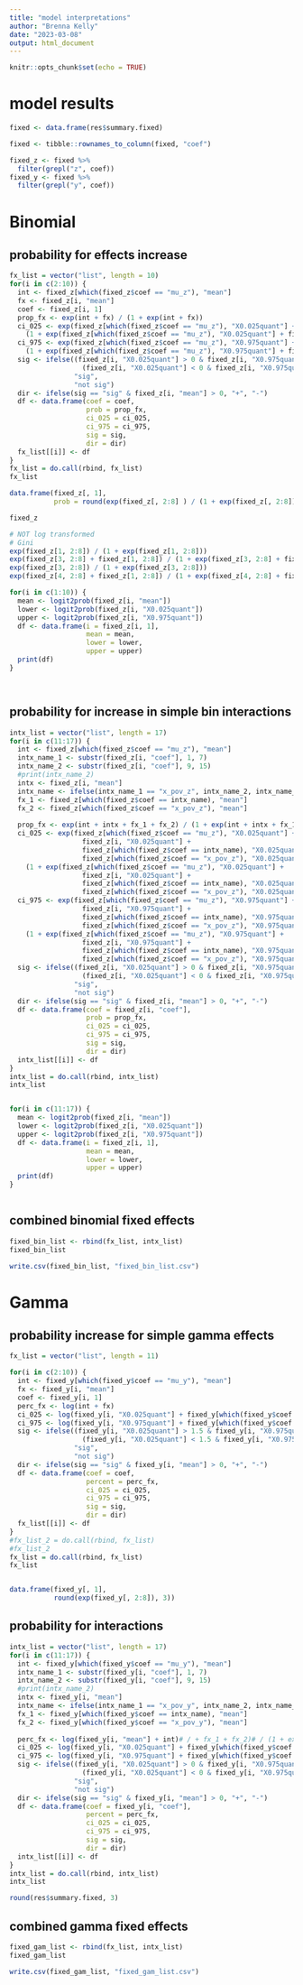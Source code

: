 ```yaml
---
title: "model interpretations"
author: "Brenna Kelly"
date: "2023-03-08"
output: html_document
---
```


```r
knitr::opts_chunk$set(echo = TRUE)
```


# model results

```r
fixed <- data.frame(res$summary.fixed)

fixed <- tibble::rownames_to_column(fixed, "coef")

fixed_z <- fixed %>%
  filter(grepl("z", coef))
fixed_y <- fixed %>%
  filter(grepl("y", coef))
```


# Binomial
## probability for effects increase 

```r
fx_list = vector("list", length = 10)
for(i in c(2:10)) {
  int <- fixed_z[which(fixed_z$coef == "mu_z"), "mean"]
  fx <- fixed_z[i, "mean"]
  coef <- fixed_z[i, 1]
  prop_fx <- exp(int + fx) / (1 + exp(int + fx))
  ci_025 <- exp(fixed_z[which(fixed_z$coef == "mu_z"), "X0.025quant"] + fixed_z[i, "X0.025quant"]) / 
    (1 + exp(fixed_z[which(fixed_z$coef == "mu_z"), "X0.025quant"] + fixed_z[i, "X0.025quant"]))
  ci_975 <- exp(fixed_z[which(fixed_z$coef == "mu_z"), "X0.975quant"] + fixed_z[i, "X0.975quant"]) /
    (1 + exp(fixed_z[which(fixed_z$coef == "mu_z"), "X0.975quant"] + fixed_z[i, "X0.975quant"]))
  sig <- ifelse((fixed_z[i, "X0.025quant"] > 0 & fixed_z[i, "X0.975quant"] > 0) |
                  (fixed_z[i, "X0.025quant"] < 0 & fixed_z[i, "X0.975quant"] < 0),
                "sig",
                "not sig")
  dir <- ifelse(sig == "sig" & fixed_z[i, "mean"] > 0, "+", "-")
  df <- data.frame(coef = coef, 
                   prob = prop_fx,
                   ci_025 = ci_025,
                   ci_975 = ci_975,
                   sig = sig,
                   dir = dir)
  fx_list[[i]] <- df
}
fx_list = do.call(rbind, fx_list)
fx_list

data.frame(fixed_z[, 1], 
           prob = round(exp(fixed_z[, 2:8] ) / (1 + exp(fixed_z[, 2:8])), 3))

fixed_z

# NOT log transformed
# Gini
exp(fixed_z[1, 2:8]) / (1 + exp(fixed_z[1, 2:8]))
exp(fixed_z[3, 2:8] + fixed_z[1, 2:8]) / (1 + exp(fixed_z[3, 2:8] + fixed_z[1, 2:8]))
exp(fixed_z[3, 2:8]) / (1 + exp(fixed_z[3, 2:8]))
exp(fixed_z[4, 2:8] + fixed_z[1, 2:8]) / (1 + exp(fixed_z[4, 2:8] + fixed_z[1, 2:8]))

for(i in c(1:10)) {
  mean <- logit2prob(fixed_z[i, "mean"])
  lower <- logit2prob(fixed_z[i, "X0.025quant"])
  upper <- logit2prob(fixed_z[i, "X0.975quant"])
  df <- data.frame(i = fixed_z[i, 1],
                   mean = mean,
                   lower = lower,
                   upper = upper)
  print(df)
}




```

## probability for increase in simple bin interactions

```r
intx_list = vector("list", length = 17)
for(i in c(11:17)) {
  int <- fixed_z[which(fixed_z$coef == "mu_z"), "mean"]
  intx_name_1 <- substr(fixed_z[i, "coef"], 1, 7)
  intx_name_2 <- substr(fixed_z[i, "coef"], 9, 15)
  #print(intx_name_2)
  intx <- fixed_z[i, "mean"]
  intx_name <- ifelse(intx_name_1 == "x_pov_z", intx_name_2, intx_name_1)
  fx_1 <- fixed_z[which(fixed_z$coef == intx_name), "mean"]
  fx_2 <- fixed_z[which(fixed_z$coef == "x_pov_z"), "mean"]
  
  prop_fx <- exp(int + intx + fx_1 + fx_2) / (1 + exp(int + intx + fx_1 + fx_2))
  ci_025 <- exp(fixed_z[which(fixed_z$coef == "mu_z"), "X0.025quant"] +
                  fixed_z[i, "X0.025quant"] +
                  fixed_z[which(fixed_z$coef == intx_name), "X0.025quant"] +
                  fixed_z[which(fixed_z$coef == "x_pov_z"), "X0.025quant"]) /
    (1 + exp(fixed_z[which(fixed_z$coef == "mu_z"), "X0.025quant"] +
                  fixed_z[i, "X0.025quant"] +
                  fixed_z[which(fixed_z$coef == intx_name), "X0.025quant"] +
                  fixed_z[which(fixed_z$coef == "x_pov_z"), "X0.025quant"]))
  ci_975 <- exp(fixed_z[which(fixed_z$coef == "mu_z"), "X0.975quant"] +
                  fixed_z[i, "X0.975quant"] +
                  fixed_z[which(fixed_z$coef == intx_name), "X0.975quant"] +
                  fixed_z[which(fixed_z$coef == "x_pov_z"), "X0.975quant"]) /
    (1 + exp(fixed_z[which(fixed_z$coef == "mu_z"), "X0.975quant"] +
                  fixed_z[i, "X0.975quant"] +
                  fixed_z[which(fixed_z$coef == intx_name), "X0.975quant"] +
                  fixed_z[which(fixed_z$coef == "x_pov_z"), "X0.975quant"]))
  sig <- ifelse((fixed_z[i, "X0.025quant"] > 0 & fixed_z[i, "X0.975quant"] > 0) |
                  (fixed_z[i, "X0.025quant"] < 0 & fixed_z[i, "X0.975quant"] < 0),
                "sig",
                "not sig")
  dir <- ifelse(sig == "sig" & fixed_z[i, "mean"] > 0, "+", "-")
  df <- data.frame(coef = fixed_z[i, "coef"], 
                   prob = prop_fx,
                   ci_025 = ci_025,
                   ci_975 = ci_975,
                   sig = sig,
                   dir = dir)
  intx_list[[i]] <- df
}
intx_list = do.call(rbind, intx_list)
intx_list


for(i in c(11:17)) {
  mean <- logit2prob(fixed_z[i, "mean"])
  lower <- logit2prob(fixed_z[i, "X0.025quant"])
  upper <- logit2prob(fixed_z[i, "X0.975quant"])
  df <- data.frame(i = fixed_z[i, 1],
                   mean = mean,
                   lower = lower,
                   upper = upper)
  print(df)
}



```

## combined binomial fixed effects

```r
fixed_bin_list <- rbind(fx_list, intx_list)
fixed_bin_list

write.csv(fixed_bin_list, "fixed_bin_list.csv")
```


# Gamma
## probability increase for simple gamma effects

```r
fx_list = vector("list", length = 11)

for(i in c(2:10)) {
  int <- fixed_y[which(fixed_y$coef == "mu_y"), "mean"]
  fx <- fixed_y[i, "mean"]
  coef <- fixed_y[i, 1]
  perc_fx <- log(int + fx)
  ci_025 <- log(fixed_y[i, "X0.025quant"] + fixed_y[which(fixed_y$coef == "mu_y"), "X0.025quant"])
  ci_975 <- log(fixed_y[i, "X0.975quant"] + fixed_y[which(fixed_y$coef == "mu_y"), "X0.975quant"])
  sig <- ifelse((fixed_y[i, "X0.025quant"] > 1.5 & fixed_y[i, "X0.975quant"] > 1.5) |
                  (fixed_y[i, "X0.025quant"] < 1.5 & fixed_y[i, "X0.975quant"] < 1.5),
                "sig",
                "not sig")
  dir <- ifelse(sig == "sig" & fixed_y[i, "mean"] > 0, "+", "-")
  df <- data.frame(coef = coef, 
                   percent = perc_fx,
                   ci_025 = ci_025,
                   ci_975 = ci_975,
                   sig = sig,
                   dir = dir)
  fx_list[[i]] <- df
}
#fx_list_2 = do.call(rbind, fx_list)
#fx_list_2
fx_list = do.call(rbind, fx_list)
fx_list


data.frame(fixed_y[, 1], 
           round(exp(fixed_y[, 2:8]), 3))


```

## probability for interactions

```r
intx_list = vector("list", length = 17)
for(i in c(11:17)) {
  int <- fixed_y[which(fixed_y$coef == "mu_y"), "mean"]
  intx_name_1 <- substr(fixed_y[i, "coef"], 1, 7)
  intx_name_2 <- substr(fixed_y[i, "coef"], 9, 15)
  #print(intx_name_2)
  intx <- fixed_y[i, "mean"]
  intx_name <- ifelse(intx_name_1 == "x_pov_y", intx_name_2, intx_name_1)
  fx_1 <- fixed_y[which(fixed_y$coef == intx_name), "mean"]
  fx_2 <- fixed_y[which(fixed_y$coef == "x_pov_y"), "mean"]
  
  perc_fx <- log(fixed_y[i, "mean"] + int)# / + fx_1 + fx_2)# / (1 + exp(int + intx + fx_1 + fx_2))
  ci_025 <- log(fixed_y[i, "X0.025quant"] + fixed_y[which(fixed_y$coef == "mu_y"), "X0.025quant"])
  ci_975 <- log(fixed_y[i, "X0.975quant"] + fixed_y[which(fixed_y$coef == "mu_y"), "X0.975quant"])
  sig <- ifelse((fixed_y[i, "X0.025quant"] > 0 & fixed_y[i, "X0.975quant"] > 0) |
                  (fixed_y[i, "X0.025quant"] < 0 & fixed_y[i, "X0.975quant"] < 0),
                "sig",
                "not sig")
  dir <- ifelse(sig == "sig" & fixed_y[i, "mean"] > 0, "+", "-")
  df <- data.frame(coef = fixed_y[i, "coef"], 
                   percent = perc_fx,
                   ci_025 = ci_025,
                   ci_975 = ci_975,
                   sig = sig,
                   dir = dir)
  intx_list[[i]] <- df
}
intx_list = do.call(rbind, intx_list)
intx_list

round(res$summary.fixed, 3)

```

## combined gamma fixed effects

```r
fixed_gam_list <- rbind(fx_list, intx_list)
fixed_gam_list

write.csv(fixed_gam_list, "fixed_gam_list.csv")
```


